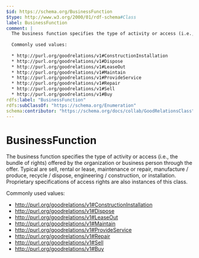 ```yaml
---
$id: https://schema.org/BusinessFunction
$type: http://www.w3.org/2000/01/rdf-schema#Class
label: BusinessFunction
comment: |
  The business function specifies the type of activity or access (i.e., the bundle of rights) offered by the organization or business person through the offer. Typical are sell, rental or lease, maintenance or repair, manufacture / produce, recycle / dispose, engineering / construction, or installation. Proprietary specifications of access rights are also instances of this class.
  
  Commonly used values:
  
  * http://purl.org/goodrelations/v1#ConstructionInstallation
  * http://purl.org/goodrelations/v1#Dispose
  * http://purl.org/goodrelations/v1#LeaseOut
  * http://purl.org/goodrelations/v1#Maintain
  * http://purl.org/goodrelations/v1#ProvideService
  * http://purl.org/goodrelations/v1#Repair
  * http://purl.org/goodrelations/v1#Sell
  * http://purl.org/goodrelations/v1#Buy
rdfs:label: "BusinessFunction"
rdfs:subClassOf: "https://schema.org/Enumeration"
schema:contributor: "https://schema.org/docs/collab/GoodRelationsClass"
---
```


# BusinessFunction

The business function specifies the type of activity or access (i.e., the bundle of rights) offered by the organization or business person through the offer. Typical are sell, rental or lease, maintenance or repair, manufacture / produce, recycle / dispose, engineering / construction, or installation. Proprietary specifications of access rights are also instances of this class.

Commonly used values:

* http://purl.org/goodrelations/v1#ConstructionInstallation
* http://purl.org/goodrelations/v1#Dispose
* http://purl.org/goodrelations/v1#LeaseOut
* http://purl.org/goodrelations/v1#Maintain
* http://purl.org/goodrelations/v1#ProvideService
* http://purl.org/goodrelations/v1#Repair
* http://purl.org/goodrelations/v1#Sell
* http://purl.org/goodrelations/v1#Buy

